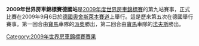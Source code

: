 {{Unreferenced|time=2012-03-19T09:38:38+00:00 }} 

'''2009年世界房車錦標賽德國站'''是[[2009年度世界房車錦標賽|2009年度世界房車錦標賽]]的第九站賽事，正式比賽在2009年9月6日於[[德國|德國]][[奧舍斯萊本賽道|奧舍斯萊本賽道]]上舉行。這是歷來第五次在德國舉行賽事。第一回合由[[寶馬|寶馬]]車隊的[[派奧|派奧]]勝出，第二回合由[[寶馬|寶馬]]車隊的[[法夫斯|法夫斯]]勝出。

{{WTCC-stub}}

{{WTCC race
|Name_of_race=世界房車錦標賽德國站
|Year_of_race=2009
|Previous_race_in_season=[[2009年世界房車錦標賽英國站|2009年世界房車錦標賽英國站]]
|Next_race_in_season=[[2009年世界房車錦標賽意大利站|2009年世界房車錦標賽意大利站]]
|Previous_year's_race=[[2008年世界房車錦標賽德國站|2008年世界房車錦標賽德國站]]
|Next_year's_race=[[2010年世界房車錦標賽德國站|2010年世界房車錦標賽德國站]]
}}

[[Category:2009年世界房車錦標賽賽果|Category:2009年世界房車錦標賽賽果]]